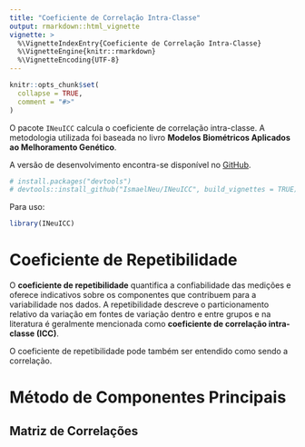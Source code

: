 ```yaml
---
title: "Coeficiente de Correlação Intra-Classe"
output: rmarkdown::html_vignette
vignette: >
  %\VignetteIndexEntry{Coeficiente de Correlação Intra-Classe}
  %\VignetteEngine{knitr::rmarkdown}
  %\VignetteEncoding{UTF-8}
---
```


```r
knitr::opts_chunk$set(
  collapse = TRUE,
  comment = "#>"
)
```

O pacote `INeuICC` calcula o coeficiente de correlação intra-classe. A metodologia utilizada foi baseada no livro <strong>Modelos Biométricos Aplicados ao Melhoramento Genético</strong>.

A versão de desenvolvimento encontra-se disponível no [GitHub](https://github.com/IsmaelNeu/INeuICC).


```r
# install.packages("devtools")
# devtools::install_github("IsmaelNeu/INeuICC", build_vignettes = TRUE)
```

Para uso:

```r
library(INeuICC)
```


# Coeficiente de Repetibilidade


O <strong>coeficiente de repetibilidade</strong> quantifica a confiabilidade das medições e oferece indicativos sobre os componentes que contribuem para a variabilidade nos dados. A repetibilidade descreve o particionamento relativo da variação em fontes de variação dentro e entre grupos e na literatura é geralmente mencionada como <strong>coeficiente de correlação intra-classe (ICC)</strong>.

O coeficiente de repetibilidade pode também ser entendido como sendo a correlação.

# Método de Componentes Principais

## Matriz de Correlações


